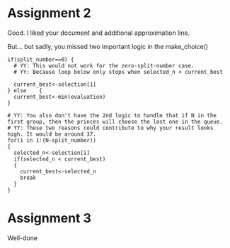 # Assignment 2
Good. I liked your document and additional approximation line.

But... but sadly, you missed two important logic in the make_choice()

    if(split_number==0) {
      # YY: This would not work for the zero-split-number case.
      # YY: Because loop below only stops when selected_n < current_best
      
      current_best<-selection[1]
    } else    {
      current_best<-min(evaluation)
    }
    
    # YY: You also don't have the 2nd logic to handle that if N in the first group, then the princes will choose the last one in the queue.
    # YY: These two reasons could contribute to why your result looks high. It would be around 37.
    for(i in 1:(N-split_number))
    {
      selected_n<-selection[i]
      if(selected_n < current_best)
      {
        current_best<-selected_n
        break
      }	
    }

# Assignment 3
Well-done